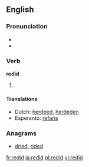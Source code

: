 ==English==

===Pronunciation===
* {{IPA|/'ɻidɪd/}}
* {{rhymes|ɪd}}

===Verb===
'''redid'''

# {{past tense of| to [[redo]]}}

====Translations====
* Dutch: [[herdeed]], [[herdeden]]
* Esperanto: [[refaris]]

===Anagrams===
* [[dried#English|dried]], [[rided#English|rided]]

[[fr:redid]]
[[ja:redid]]
[[pl:redid]]
[[vi:redid]]